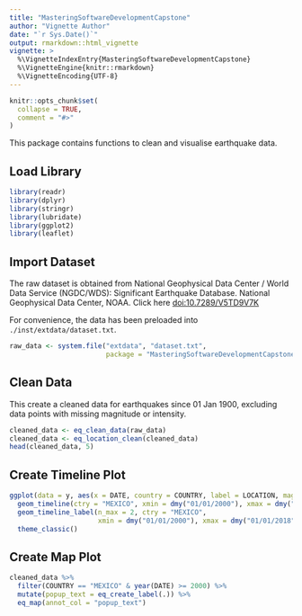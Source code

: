 ```yaml
---
title: "MasteringSoftwareDevelopmentCapstone"
author: "Vignette Author"
date: "`r Sys.Date()`"
output: rmarkdown::html_vignette
vignette: >
  %\VignetteIndexEntry{MasteringSoftwareDevelopmentCapstone}
  %\VignetteEngine{knitr::rmarkdown}
  %\VignetteEncoding{UTF-8}
---
```


```r
knitr::opts_chunk$set(
  collapse = TRUE,
  comment = "#>"
)
```

This package contains functions to clean and visualise earthquake data.

## Load Library
```r
library(readr)
library(dplyr)
library(stringr)
library(lubridate)
library(ggplot2)
library(leaflet)
```

## Import Dataset
The raw dataset is obtained from National Geophysical Data Center / World Data Service (NGDC/WDS): Significant Earthquake Database. National Geophysical Data Center, NOAA. Click here [doi:10.7289/V5TD9V7K](http://dx.doi.org/10.7289/V5TD9V7K)

For convenience, the data has been preloaded into `./inst/extdata/dataset.txt`.

```r
raw_data <- system.file("extdata", "dataset.txt", 
                        package = "MasteringSoftwareDevelopmentCapstone")
```

## Clean Data
This create a cleaned data for earthquakes since 01 Jan 1900, excluding data points with missing magnitude or intensity.
```r
cleaned_data <- eq_clean_data(raw_data)
cleaned_data <- eq_location_clean(cleaned_data)
head(cleaned_data, 5)
```

## Create Timeline Plot
```r
ggplot(data = y, aes(x = DATE, country = COUNTRY, label = LOCATION, magnitude = MAGNITUDE)) +
  geom_timeline(ctry = "MEXICO", xmin = dmy("01/01/2000"), xmax = dmy("01/01/2018")) +
  geom_timeline_label(n_max = 2, ctry = "MEXICO", 
                      xmin = dmy("01/01/2000"), xmax = dmy("01/01/2018")) +
  theme_classic()
```

## Create Map Plot
```r
cleaned_data %>% 
  filter(COUNTRY == "MEXICO" & year(DATE) >= 2000) %>% 
  mutate(popup_text = eq_create_label(.)) %>% 
  eq_map(annot_col = "popup_text")
```
